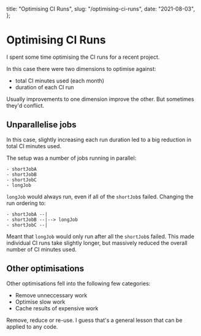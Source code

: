   title: "Optimising CI Runs",
  slug: "/optimising-ci-runs",
  date: "2021-08-03",
};

# Optimising CI Runs

I spent some time optimising the CI runs for a recent project.

In this case there were two dimensions to optimise against:

- total CI minutes used (each month)
- duration of each CI run

Usually improvements to one dimension improve the other. But sometimes they'd conflict.

## Unparallelise jobs

In this case, slightly increasing each run duration led to a big reduction in total CI minutes used.

The setup was a number of jobs running in parallel:

```
- shortJobA
- shortJobB
- shortJobC
- longJob
```

`longJob` would always run, even if all of the `shortJob`s failed. Changing the run ordering to:

```
- shortJobA --|
- shortJobB --|--> longJob
- shortJobC --|
```

Meant that `longJob` would only run after all the `shortJob`s failed. This made individual CI runs take slightly longer, but massively reduced the overall number of CI minutes used.

## Other optimisations

Other optimisations fell into the following few categories:

- Remove unneccessary work
- Optimise slow work
- Cache results of expensive work

Remove, reduce or re-use. I guess that's a general lesson that can be applied to any code.
